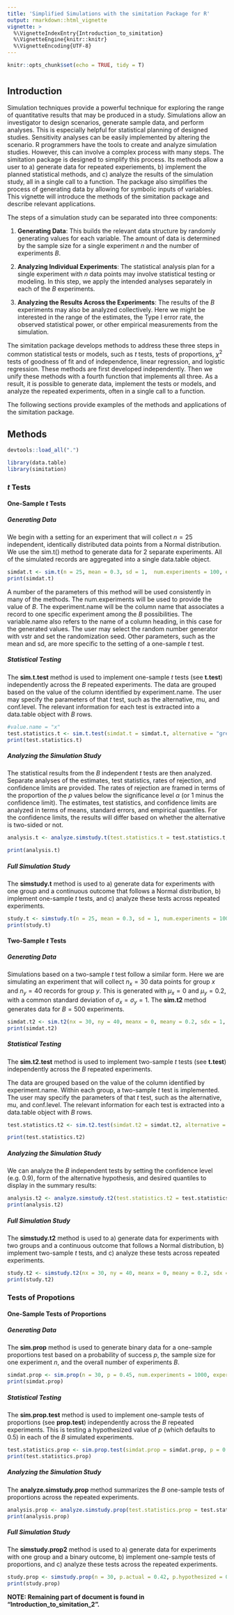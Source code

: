 ```yaml
---
title: 'Simplified Simulations with the simitation Package for R'
output: rmarkdown::html_vignette
vignette: >
  %\VignetteIndexEntry{Introduction_to_simitation}
  %\VignetteEngine{knitr::knitr}
  %\VignetteEncoding{UTF-8}
---
```


```r
knitr::opts_chunk$set(echo = TRUE, tidy = T)
```
#  {.tabset}

## Introduction {.tabset}

Simulation techniques provide a powerful technique for exploring the range of quantitative results that may be produced in a study.  Simulations allow an investigator to design scenarios, generate sample data, and perform analyses.  This is especially helpful for statistical planning of designed studies.  Sensitivity analyses can be easily implemented by altering the scenario.  R programmers have the tools to create and analyze simulation studies.  However, this can involve a complex process with many steps.  The simitation package is designed to simplify this process.  Its methods allow a user to a) generate data for repeated experiements, b) implement the planned statistical methods, and c) analyze the results of the simulation study, all in a single call to a function.  The package also simplifies the process of generating data by allowing for symbolic inputs of variables.  This vignette will introduce the methods of the simitation package and describe relevant applications.

The steps of a simulation study can be separated into three components:

1.  **Generating Data**:  This builds the relevant data structure by randomly generating values for each variable.  The amount of data is determined by the sample size for a single experiment $n$ and the number of experiments $B$.

2.  **Analyzing Individual Experiments**:  The statistical analysis plan for a single experiment with $n$ data points may involve statistical testing or modeling.  In this step, we apply the intended analyses separately in each of the $B$ experiments.

3.  **Analyzing the Results Across the Experiments**:  The results of the $B$ experiments may also be analyzed collectively.  Here we might be interested in the range of the estimates, the Type I error rate, the observed statistical power, or other empirical measurements from the simulation.

The simitation package develops methods to address these three steps in common statistical tests or models, such as $t$ tests, tests of proportions, $\chi^2$ tests of goodness of fit and of independence, linear regression, and logistic regression.  These methods are first developed independently.  Then we unify these methods with a fourth function that implements all three.  As a result, it is possible to generate data, implement the tests or models, and analyze the repeated experiments, often in a single call to a function.

The following sections provide examples of the methods and applications of the simitation package.


## Methods {.tabset}


```r
devtools::load_all(".")
```

```r
library(data.table)
library(simitation)
```


### $t$ Tests {.tabset}


#### One-Sample $t$ Tests {.tabset}


##### Generating Data {.tabset}

We begin with a setting for an experiment that will collect $n = 25$ independent, identically distributed data points from a Normal distribution.  We use the sim.t() method to generate data for 2 separate experiments.  All of the simulated records are aggregated into a single data.table object.

```r
simdat.t <- sim.t(n = 25, mean = 0.3, sd = 1,  num.experiments = 100, experiment.name = "experiment", value.name = "x", seed = 2187)
print(simdat.t)
```


A number of the parameters of this method will be used consistently in many of the methods.  The num.experiments will be used to provide the value of $B$.  The experiment.name will be the column name that associates a record to one specific experiment among the $B$ possibilities.  The variable.name also refers to the name of a column heading, in this case for the generated values.  The user may select the random number generator with vstr and set the randomization seed.  Other parameters, such as the mean and sd, are more specific to the setting of a one-sample $t$ test.


##### Statistical Testing {.tabset}

The **sim.t.test** method is used to implement one-sample $t$ tests (see **t.test**) independently across the $B$ repeated experiments.  The data are grouped based on the value of the column identified by experiment.name.  The user may specify the parameters of that $t$ test, such as the alternative, mu, and conf.level.  The relevant information for each test is extracted into a data.table object with $B$ rows.

```r
#value.name = "x"
test.statistics.t <- sim.t.test(simdat.t = simdat.t, alternative = "greater", mu = 0, conf.level = 0.95, experiment.name = "experiment", value.name = "x")
print(test.statistics.t)
```

##### Analyzing the Simulation Study {.tabset}

The statistical results from the $B$ independent $t$ tests are then analyzed.  Separate analyses of the estimates, test statistics, rates of rejection, and confidence limits are provided.  The rates of rejection are framed in terms of the proportion of the $p$ values below the significance level $\alpha$ (or 1 minus the confidence limit).  The estimates, test statistics, and confidence limits are analyzed in terms of means, standard errors, and empirical quantiles.  For the confidence limits, the results will differ based on whether the alternative is two-sided or not.

```r
analysis.t <- analyze.simstudy.t(test.statistics.t = test.statistics.t, conf.level = 0.95, alternative = "greater", the.quantiles = c(0.025, 0.25, 0.25, 0.5, 0.75, 0.975))

print(analysis.t)
```

##### Full Simulation Study {.tabset}

The **simstudy.t** method is used to a) generate data for experiments with one group and a continuous outcome that follows a Normal distribution, b) implement one-sample $t$ tests, and c) analyze these tests across repeated experiments.

```r
study.t <- simstudy.t(n = 25, mean = 0.3, sd = 1, num.experiments = 1000, alternative = "greater", mu = 0, conf.level = 0.95, the.quantiles = c(0.025, 0.975), experiment.name = "experiment",value.name = "x", seed = 817)
print(study.t)
```

#### Two-Sample $t$ Tests {.tabset}

##### Generating Data {.tabset}

Simulations based on a two-sample $t$ test follow a similar form.  Here we are simulating an experiment that will collect $n_x = 30$ data points for group $x$ and $n_y = 40$ records for group $y$.  This is generated with $\mu_x = 0$ and $\mu_y = 0.2$, with a common standard deviation of $\sigma_x = \sigma_y = 1$.  The **sim.t2** method generates data for $B = 500$ experiments.  

```r
simdat.t2 <- sim.t2(nx = 30, ny = 40, meanx = 0, meany = 0.2, sdx = 1, sdy = 1, num.experiments = 500, experiment.name = "experiment", group.name = "group", x.value = "x", y.value = "y", value.name = "value", seed = 17)
print(simdat.t2)
```

##### Statistical Testing {.tabset}

The **sim.t2.test** method is used to implement two-sample $t$ tests (see **t.test**) independently across the $B$ repeated experiments.

The data are grouped based on the value of the column identified by experiment.name.  Within each group, a two-sample $t$ test is implemented.  The user may specify the parameters of that $t$ test, such as the alternative, mu, and conf.level.  The relevant information for each test is extracted into a data.table object with $B$ rows.

```r
test.statistics.t2 <- sim.t2.test(simdat.t2 = simdat.t2, alternative = "less", mu = 0, conf.level = 0.9, experiment.name = "experiment", group.name = "group", x.value = "x", y.value = "y", value.name = "value")

print(test.statistics.t2)
```

##### Analyzing the Simulation Study {.tabset}

We can analyze the $B$ independent tests by setting the confidence level (e.g. 0.9), form of the alternative hypothesis, and desired quantiles to display in the summary results:


```r
analysis.t2 <- analyze.simstudy.t2(test.statistics.t2 = test.statistics.t2, alternative = "less", conf.level = 0.9, the.quantiles = c(0.25, 0.5, 0.75))
print(analysis.t2)
```

##### Full Simulation Study {.tabset}


The **simstudy.t2** method is used to a) generate data for experiments with two groups and a continuous outcome that follows a Normal distribution, b) implement two-sample $t$ tests, and c) analyze these tests across repeated experiments.

```r
study.t2 <- simstudy.t2(nx = 30, ny = 40, meanx = 0, meany = 0.2, sdx = 1, sdy = 1, num.experiments = 500, alternative = "less", mu = 0, conf.level = 0.9, the.quantiles = c(0.1, 0.5, 0.9), experiment.name = "experiment_id", group.name = "category", x.value = "a", y.value = "b", value.name = "measurement", seed = 41)
print(study.t2)
```

### Tests of Propotions {.tabset}

#### One-Sample Tests of Proportions {.tabset}

##### Generating Data {.tabset}

The **sim.prop** method is used to generate binary data for a one-sample proportions test based on a probability of success $p$, the sample size for one experiment $n$, and the overall number of experiments $B$.

```r
simdat.prop <- sim.prop(n = 30, p = 0.45, num.experiments = 1000, experiment.name = "simulation_id", value.name = "success", seed = 104)
print(simdat.prop)
```

##### Statistical Testing {.tabset}


The **sim.prop.test** method is used to implement one-sample tests of proportions (see **prop.test**) independently across the $B$ repeated experiments.   This is testing a hypothesized value of $p$ (which defaults to 0.5) in each of the $B$ simulated experiments.

```r
test.statistics.prop <- sim.prop.test(simdat.prop = simdat.prop, p = 0.5, alternative = "two.sided", conf.level = 0.99, correct = T, experiment.name = "simulation_id", value.name = "success")
print(test.statistics.prop)
```

##### Analyzing the Simulation Study {.tabset}

The **analyze.simstudy.prop** method summarizes the $B$ one-sample tests of proportions across the repeated experiments. 

```r
analysis.prop <- analyze.simstudy.prop(test.statistics.prop = test.statistics.prop, alternative = "two.sided", conf.level = 0.99, the.quantiles = c(0.005, 0.995))
print(analysis.prop)
```

##### Full Simulation Study {.tabset}

The **simstudy.prop2** method is used to a) generate data for experiments with one group and a binary outcome, b) implement one-sample tests of proportions, and c) analyze these tests across the repeated experiments.


```r
study.prop <- simstudy.prop(n = 30, p.actual = 0.42, p.hypothesized = 0.5, num.experiments = 500, alternative = "less", conf.level = 0.92, correct = T, the.quantiles = c(0.04, 0.5, 0.96), experiment.name = "simulation_id", value.name = "success", seed = 8001)
print(study.prop)
```
**NOTE: Remaining part of document is found in "Introduction_to_simitation_2".**



